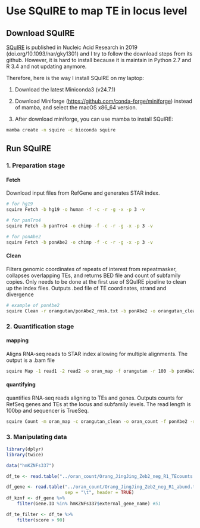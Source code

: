 # Use SQuIRE to map TE in locus level

## Download SQuIRE

[SQuIRE](https://github.com/wyang17/SQuIRE) is published in Nucleic Acid Research in 2019 (doi.org/10.1093/nar/gky1301) and I try to follow the download steps from its github. However, it is hard to install because it is maintain in Python 2.7 and R 3.4 and not updating anymore.

Therefore, here is the way I install SQuIRE on my laptop:

1.  Download the latest Miniconda3 (v24.7.1)

2.  Download Miniforge (<https://github.com/conda-forge/miniforge>) instead of mamba, and select the macOS x86_64 version.

3.  After download miniforge, you can use mamba to install SQuIRE:

``` bash
mamba create -n squire -c bioconda squire
```

## Run SQuIRE

### 1. Preparation stage

#### Fetch

Download input files from RefGene and generates STAR index.

``` bash
# for hg19
squire Fetch -b hg19 -o human -f -c -r -g -x -p 3 -v

# for panTro4
squire Fetch -b panTro4 -o chimp -f -c -r -g -x -p 3 -v

# for ponAbe2
squire Fetch -b ponAbe2 -o chimp -f -c -r -g -x -p 3 -v
```

#### Clean

Filters genomic coordinates of repeats of interest from repeatmasker, collapses overlapping TEs, and returns BED file and count of subfamily copies. Only needs to be done at the first use of SQuIRE pipeline to clean up the index files. Outputs .bed file of TE coordinates, strand and divergence

``` bash
# example of ponAbe2
squire Clean -r orangutan/ponAbe2_rmsk.txt -b ponAbe2 -o orangutan_clean -c 'DNA,LTR,LINE,SINE,Other' -v
```

### 2. Quantification stage

#### mapping

Aligns RNA-seq reads to STAR index allowing for multiple alignments. The output is a .bam file

``` bash
squire Map -1 read1 -2 read2 -o oran_map -f orangutan -r 100 -b ponAbe2 -p 4 -v
```

#### quantifying

quantifies RNA-seq reads aligning to TEs and genes. Outputs counts for RefSeq genes and TEs at the locus and subfamily levels. The read length is 100bp and sequencer is TrueSeq.

``` bash
squire Count -m oran_map -c orangutan_clean -o oran_count -f ponAbe2 -r 100 -b ponAbe2 -p 4 -s 1 -v
```

### 3. Manipulating data

```r
library(dplyr)
library(twice)

data("hmKZNFs337")

df_te <- read.table("../oran_count/Orang_JingJing_Zeb2_neg_R1_TEcounts.txt", header=TRUE)

df_gene <- read.table("../oran_count/Orang_JingJing_Zeb2_neg_R1_abund.txt", 
                      sep = "\t", header = TRUE)
df_kznf <- df_gene %>%
    filter(Gene.ID %in% hmKZNFs337$external_gene_name) #51
```

```r
df_te_filter <- df_te %>%
    filter(score > 90)
```
